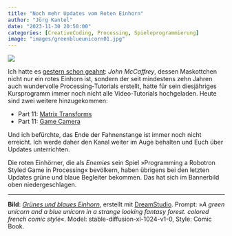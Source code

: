 ```yaml
---
title: "Noch mehr Updates vom Roten Einhorn"
author: "Jörg Kantel"
date: "2023-11-30 20:50:00"
categories: [CreativeCoding, Processing, Spieleprogrammierung]
image: "images/greenblueunicorn01.jpg"
---
```


[![](images/greenblueunicorn01-b.jpg)](https://www.flickr.com/photos/schockwellenreiter/53367272015/)

Ich hatte es [gestern schon geahnt](https://kantel.github.io/posts/2023112903_red_unicorn_2/): *John McCaffrey*, dessen Maskottchen nicht nur ein rotes Einhorn ist, sondern der seit mindestens zehn Jahren auch wundervolle Processing-Tutorials erstellt, hatte für sein diesjähriges Kursprogramm immer noch nicht alle Video-Tutorials hochgeladen. Heute sind zwei weitere hinzugekommen:

- Part 11: [Matrix Transforms](https://www.youtube.com/watch?v=twySlW0PLwI)
- Part 11: [Game Camera](https://www.youtube.com/watch?v=lmdATFuaVgE)

Und ich befürchte, das Ende der Fahnenstange ist immer noch nicht erreicht. Ich werde daher den Kanal weiter im Auge behalten und Euch über Updates unterrichten.

Die roten Einhörner, die als *Enemies* sein Spiel »Programming a Robotron Styled Game in Processing« bevölkern, haben übrigens bei den letzten Updates grüne und blaue Begleiter bekommen. Das hat sich im Bannerbild oben niedergeschlagen.

---

**Bild**: *[Grünes und blaues Einhorn](https://www.flickr.com/photos/schockwellenreiter/53367272015/)*, erstellt mit [DreamStudio](https://beta.dreamstudio.ai/generate). Prompt: »*A green unicorn and a blue unicorn in a strange looking fantasy forest. colored french comic style*«. Model: stable-diffusion-xl-1024-v1-0, Style: Comic Book.